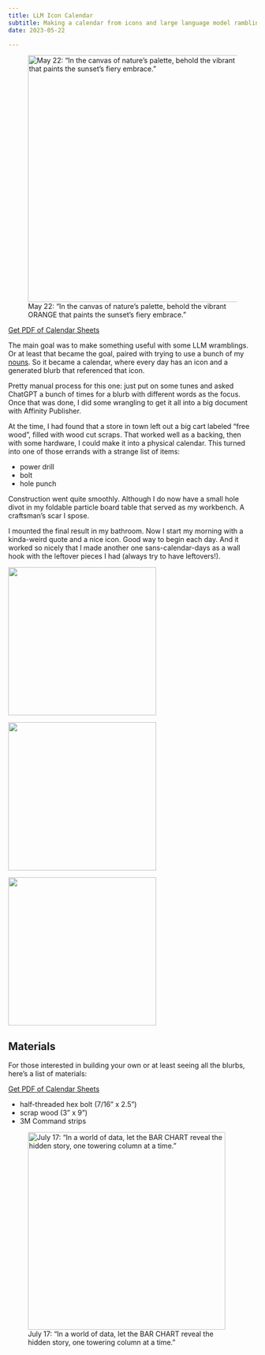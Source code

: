 ```yaml
---
title: LLM Icon Calendar
subtitle: Making a calendar from icons and large language model ramblings
date: 2023-05-22

---
```


![May 22: "In the canvas of nature's palette, behold the vibrant ORANGE that paints the sunset's fiery embrace."](images/llmCalendar1.jpeg){height=500 fig-align="left"}

<!-- Noun Link Buttons -->
<a class="btn btn-warning" href="https://zachbogart.gumroad.com/l/icon-calendar" role="button"><i class="bi bi-calendar-heart"></i> Get PDF of Calendar Sheets</a>

The main goal was to make something useful with some LLM wramblings. Or at least that became the goal, paired with trying to use a bunch of my [<i class="bi bi-heart-fill"></i> nouns](/nouns). So it became a calendar, where every day has an icon and a generated blurb that referenced that icon.

Pretty manual process for this one: just put on some tunes and asked ChatGPT a bunch of times for a blurb with different words as the focus. Once that was done, I did some wrangling to get it all into a big document with Affinity Publisher.

At the time, I had found that a store in town left out a big cart labeled "free wood", filled with wood cut scraps. That worked well as a backing, then with some hardware, I could make it into a physical calendar. This turned into one of those errands with a strange list of items:

- power drill
- bolt
- hole punch

Construction went quite smoothly. Although I do now have a small hole divot in my foldable particle board table that served as my workbench. A craftsman's scar I spose. 

I mounted the final result in my bathroom. Now I start my morning with a kinda-weird quote and a nice icon. Good way to begin each day. And it worked so nicely that I made another one sans-calendar-days as a wall hook with the leftover pieces I had (always try to have leftovers!).

![](images/llmCalendar2.jpg){height=300}

![](images/llmCalendar3.jpg){height=300}

![](images/llmCalendar4.jpg){height=300}

## Materials

For those interested in building your own or at least seeing all the blurbs, here's a list of materials:

<!-- Noun Link Buttons -->
<a class="btn btn-warning" href="https://zachbogart.gumroad.com/l/icon-calendar" role="button"><i class="bi bi-calendar-heart"></i> Get PDF of Calendar Sheets</a>

- half-threaded hex bolt (7/16" x 2.5") 
- scrap wood (3" x 9")
- 3M Command strips

![July 17: "In a world of data, let the BAR CHART reveal the hidden story, one towering column at a time."](images/llmCalendar5.jpg){height=400 fig-align="left"}